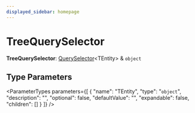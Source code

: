 ```yaml
---
displayed_sidebar: homepage
---
```



# TreeQuerySelector

 **TreeQuerySelector**: [QuerySelector](medusa.QuerySelector.mdx)&#60;TEntity&#62; & `object`

## Type Parameters

<ParameterTypes parameters={[
  {
    "name": "TEntity",
    "type": "`object`",
    "description": "",
    "optional": false,
    "defaultValue": "",
    "expandable": false,
    "children": []
  }
]} />
